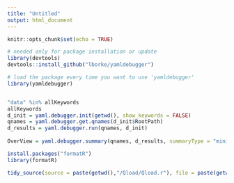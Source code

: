 ```yaml
---
title: "Untitled"
output: html_document
---
```


```r
knitr::opts_chunk$set(echo = TRUE)
```

```r
# needed only for package installation or update
library(devtools)
devtools::install_github("lborke/yamldebugger")

# load the package every time you want to use 'yamldebugger'
library(yamldebugger)


"data" %in% allKeywords
allKeywords
d_init = yaml.debugger.init(getwd(), show_keywords = FALSE)
qnames = yaml.debugger.get.qnames(d_init$RootPath)
d_results = yaml.debugger.run(qnames, d_init)
	
OverView = yaml.debugger.summary(qnames, d_results, summaryType = "mini")
```

```r
install.packages("formatR")
library(formatR)

tidy_source(source = paste(getwd(),"/Qload/Qload.r"), file = paste(getwd(),"/Qload/Qload.r"))
```



